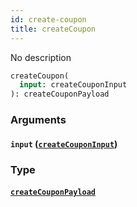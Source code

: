 ```yaml
---
id: create-coupon
title: createCoupon
---
```


No description

```graphql
createCoupon(
  input: createCouponInput
): createCouponPayload

```

### Arguments

#### `input` ([`createCouponInput`](/v1/inputs/create-coupon-input))

### Type

#### [`createCouponPayload`](/v1/objects/create-coupon-payload)
